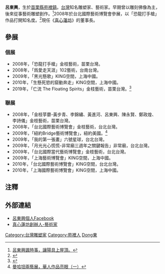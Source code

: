 {{Infobox_Person
| name = 呂東興
|occupation= 藝術家
| period = 
|birth_name=
| other_names =
| Sex =  男
|birth_date= 1962年6月12日
|birth_place= {{ROC}}苗栗縣苑裡鎮
|death_date= 
|death_place= 
| nationality ={{ROC}}
| residence = 
| party = 
| religion =  
| spouse = 
| relatives =
|education=
| past = [[真心蓮坊|真心蓮坊]]創辦人
| work = 《恐龍打手槍》<br>《爲愛走天涯》<br>《媽媽我愛你》<ref>{{Cite web |url=http://www.libertytimes.com.tw/2008/new/sep/23/today-art5.htm |title=呂東興新作，訴說媽媽我愛你。 |access-date=2013-05-15 |archive-date=2009-06-10 |archive-url=https://web.archive.org/web/20090610012629/http://www.libertytimes.com.tw/2008/new/sep/23/today-art5.htm |dead-url=no }}</ref>
| website = [http://album.blog.yam.com/mm864858]
| award =
}}

'''呂東興'''{{BD|1962年||}}，生於[[苗栗縣|苗栗縣]][[苑裡鎮|苑裡鎮]]。[[台灣|台灣]]知名雕塑家、藝術家。早期曾以雕刻佛像為主，後來從事藝術雕塑創作。<ref>[http://news.chinatimes.com/Chinatimes/Philology/Philology-artnews/0,3409,112008111800030+110513+20081118+news,00.html 呂東興諷時事，讓陽具上屋頂。]{{dead link|date=2018年2月 |bot=InternetArchiveBot |fix-attempted=yes }}</ref>2008年於台北國際藝術博覽會參展，以「恐龍打手槍」 作品打開知名度。<ref>{{Cite web |url=http://www.ncaf.org.tw/Content/show-content.asp?Ser_No=8297 |title=恐龍打手槍，呂東興個展。 |accessdate=2013-05-15 |archive-date=2013-06-23 |archive-url=https://web.archive.org/web/20130623153839/http://www.ncaf.org.tw/Content/show-content.asp?Ser_No=8297 |dead-url=yes }}</ref>現任《[[真心蓮坊|真心蓮坊]]》的董事長。

==參展==
===個展===
*2008年，「恐龍打手槍」金枝藝術，苗栗台灣。
*2008年，「爲愛走天涯」102藝術，台南台灣。
*2009年，「黑光懸歌」KING空間，上海中國。
*2010年，「生懸死慾的窟動奔走」KING空間，上海中國。
*2019年，「亡流 The Floating Spirits」金枝藝術，苗栗台灣。<ref>{{Cite web |url=https://docs.google.com/document/d/1wWetkrcSjqPdHgC7uzQG5oqY4J0je0GBjbtrcOV7-NU/edit |title=「亡流」超現實—呂東興雕塑的死亡慶典 |access-date=2021-12-10 |archive-date=2021-12-18 |archive-url=https://web.archive.org/web/20211218015220/https://docs.google.com/document/d/1wWetkrcSjqPdHgC7uzQG5oqY4J0je0GBjbtrcOV7-NU/edit |dead-url=no }}</ref>

===聯展===
*2008年，「金枝莩蘡-黃步青、李錦繡、黃進河、呂東興、陳永賢、鄭政煌、李詩儀」金枝藝術，苗栗台灣。
*2008年，「台北國際藝術博覽會」金枝藝術，台北台灣。
*2009年，「紐約Bridge藝術博覽會」，紐約美國。<ref>[http://ny.worldjournal.com/bookmark/2031718-%E6%9B%BC%E5%93%88%E5%9D%A6%E5%85%A9%E8%97%9D%E5%B1%95-%E8%8F%AF%E4%BA%BA%E4%BD%9C%E5%93%81%E4%BA%AE%E7%9C%BC%EF%BC%88%E4%B8%80%EF%BC%89 曼哈坦兩藝展，華人作品亮眼（一）]{{dead link|date=2017年12月 |bot=InternetArchiveBot |fix-attempted=yes }}</ref>
*2009年，「我的第一張畫」六號星球，台北台灣。
*2009年，「月光光心慌慌-非常廟三週年之關鍵報告」非常廟，台北台灣。
*2009年，「台北國際當代藝術博覽會」金枝藝術，台北台灣。
*2009年，「上海藝術博覽會」KING空間，上海中國。
*2010年，「台北國際藝術博覽會」KING空間，台北台灣。
*2010年，「上海國際藝術博覽會」KING空間，上海中國。

==注釋==
{{reflist}}

==外部連結==
*[http://www.facebook.com/tung.hsing.lu?fref=ts 呂東興個人Facebook]
*[https://web.archive.org/web/20130828020820/http://makokoro.com.tw/people.html 真心蓮坊創辦人-藝術家]

{{DEFAULTSORT:Lu呂}}
[[Category:台灣雕塑家|Category:台灣雕塑家]]
[[Category:苑裡人|Category:苑裡人]]
[[Category:呂姓|Dong東]]